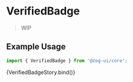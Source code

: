 
<Meta
  title="Components/Display/VerifiedBadge"
  component={[VerifiedBadge]}
  argTypes={{}}
/>


# VerifiedBadge

> WIP

## Example Usage

```jsx
import { VerifiedBadge } from '@zog-ui/core';
```

<Canvas columns={2} withSource="close">
  <Story name="VerifiedBadge">{VerifiedBadgeStory.bind()}</Story>
</Canvas>

<ArgsTable of={VerifiedBadge} />
